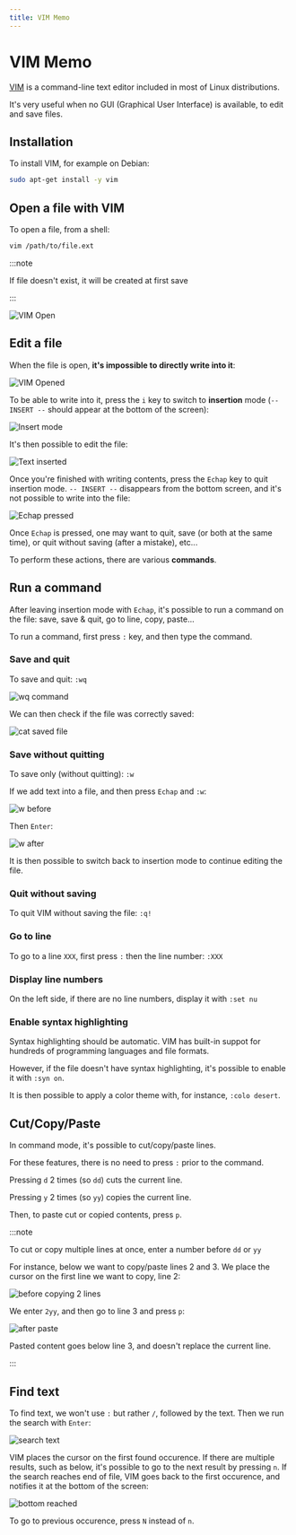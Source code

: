 ```yaml
---
title: VIM Memo
---
```


# VIM Memo

[VIM](https://www.vim.org/) is a command-line text editor included in most of Linux distributions.

It's very useful when no GUI (Graphical User Interface) is available, to edit and save files.

## Installation

To install VIM, for example on Debian:

```bash
sudo apt-get install -y vim
```

## Open a file with VIM

To open a file, from a shell:

```bash
vim /path/to/file.ext
```

:::note

If file doesn't exist, it will be created at first save

:::

<div style={{ textAlign: "center" }}>

![VIM Open](../../../assets/vim/01-vim-open-file.png)

</div>

## Edit a file

When the file is open, **it's impossible to directly write into it**:

<div style={{ textAlign: "center" }}>

![VIM Opened](../../../assets/vim/02-vim-read-mode.png)

</div>

To be able to write into it, press the `i` key to switch to **insertion** mode (`-- INSERT --` should appear at the bottom of the screen):

<div style={{ textAlign: "center" }}>

![Insert mode](../../../assets/vim/03-insert-mode.png)

</div>

It's then possible to edit the file:

<div style={{ textAlign: "center" }}>

![Text inserted](../../../assets/vim/04-text-inserted.png)

</div>

Once you're finished with writing contents, press the `Echap` key to quit insertion mode. `-- INSERT --` disappears from the bottom screen, and it's not possible to write into the file:

<div style={{ textAlign: "center" }}>

![Echap pressed](../../../assets/vim/05-echap-pressed.png)

</div>

Once `Echap` is pressed, one may want to quit, save (or both at the same time), or quit without saving (after a mistake), etc...

To perform these actions, there are various **commands**.

## Run a command

After leaving insertion mode with `Echap`, it's possible to run a command on the file: save, save & quit, go to line, copy, paste...

To run a command, first press `:` key, and then type the command.

### Save and quit

To save and quit: `:wq`

<div style={{ textAlign: "center" }}>

![wq command](../../../assets/vim/06-wq-command.png)

</div>

We can then check if the file was correctly saved:

<div style={{ textAlign: "center" }}>

![cat saved file](../../../assets/vim/07-cat-saved-file.png)

</div>

### Save without quitting

To save only (without quitting): `:w`

If we add text into a file, and then press `Echap` and `:w`:

<div style={{ textAlign: "center" }}>

![w before](../../../assets/vim/08-w-before.png)

</div>

Then `Enter`:

<div style={{ textAlign: "center" }}>

![w after](../../../assets/vim/09-w-after.png)

</div>

It is then possible to switch back to insertion mode to continue editing the file.

### Quit without saving

To quit VIM without saving the file: `:q!`

### Go to line

To go to a line `XXX`, first press `:` then the line number: `:XXX`

### Display line numbers

On the left side, if there are no line numbers, display it with `:set nu`

### Enable syntax highlighting

Syntax highlighting should be automatic. VIM has built-in suppot for hundreds of programming languages and file formats.

However, if the file doesn't have syntax highlighting, it's possible to enable it with `:syn on`.

It is then possible to apply a color theme with, for instance, `:colo desert`.

## Cut/Copy/Paste

In command mode, it's possible to cut/copy/paste lines.

For these features, there is no need to press `:` prior to the command.

Pressing `d` 2 times (so `dd`) cuts the current line.

Pressing `y` 2 times (so `yy`) copies the current line.

Then, to paste cut or copied contents, press `p`.

:::note

To cut or copy multiple lines at once, enter a number before `dd` or `yy`

For instance, below we want to copy/paste lines 2 and 3. We place the cursor on the first line we want to copy, line 2:

<div style={{ textAlign: "center" }}>

![before copying 2 lines](../../../assets/vim/10-line-2-before-yy.png)

</div>

We enter `2yy`, and then go to line 3 and press `p`:

<div style={{ textAlign: "center" }}>

![after paste](../../../assets/vim/11-after-paste.png)

</div>

Pasted content goes below line 3, and doesn't replace the current line.

:::

## Find text

To find text, we won't use `:` but rather `/`, followed by the text. Then we run the search with `Enter`:

<div style={{ textAlign: "center" }}>

![search text](../../../assets/vim/12-search-text.png)

</div>

VIM places the cursor on the first found occurence. If there are multiple results, such as below, it's possible to go to the next result by pressing `n`. If the search reaches end of file, VIM goes back to the first occurence, and notifies it at the bottom of the screen:

<div style={{ textAlign: "center" }}>

![bottom reached](../../../assets/vim/13-bottom-reached.png)

</div>

To go to previous occurence, press `N` instead of `n`.
